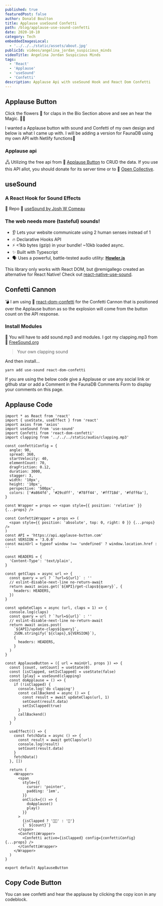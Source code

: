 ```yaml
---
published: true
featuredPost: false
author: Donald Boulton
title: Applause useSound Confetti
path: /blog/applause-use-sound-confetti
date: 2020-10-10
category: Tech
embeddedImagesLocal:
  - '../../../static/assets/about.jpg'
publicId: videos/angelina_jordan_suspicious_minds
videoTitle: Angelina Jordan Suspicious Minds
tags:
  - 'React'
  - 'Applause'
  - 'useSound'
  - 'Confetti'
description: Applause Api with useSound Hook and React Dom Confetti
---
```


## Applause Button

Click the flowers 🎉 for claps in the Bio Section above and see an hear the Magic. 🤟🎉

I wanted a Applause button with sound and Confetti of my own design and below is what I came up with.
I will be adding a version for FaunaDB using my own API with Netlify functions💯

### Applause api

<Section>

🖧 Utilizing the free api from 🔗 [Applause Button](https://applause-button.com/) to CRUD the data.
If you use this API allot, you should donate for its server time or to 🔗 [Open Collective](https://opencollective.com/).

</Section>

## useSound

### A React Hook for Sound Effects

🚀 Repo 🔗 [useSound by Josh W Comeau](https://github.com/joshwcomeau/use-sound)

### The web needs more (tasteful) sounds!

<Section>

- 👂 Lets your website communicate using 2 human senses instead of 1
- 🔥 Declarative Hooks API
- ⚡️ <1kb bytes (gzip) in your bundle! ~10kb loaded async.
- ✨ Built with Typescript
- 🗣 Uses a powerful, battle-tested audio utility: [**Howler.js**](https://howlerjs.com/)

</Section>

<Section>

This library only works with React DOM, but @remigallego created an alternative for React Native! Check out [react-native-use-sound](https://github.com/remigallego/react-native-use-sound).

</Section>

## Confetti Cannon

💣 I am using 🔗 [react-dom-confetti](https://github.com/daniel-lundin/react-dom-confetti) for the Confetti Cannon that is positioned over the Applause button as so the explosion will come from the button count on the API response.

### Install Modules

<Section>

🤟 You will have to add sound.mp3 and modules. I got my clapping.mp3 from 🔗 [FreeSound.org](https://freesound.org/)

> Your own clapping sound

And then install...

</Section>

```bash:title=install
yarn add use-sound react-dom-confetti
```

<Section>

If you are using the below code give a Applause or use any social link or github star or add a Comment in the FaunaDB Comments Form to display your comments on this page.

</Section>

## Applause Code

```tsx:title=src/components/applause.tsx {4-6,22-26,96-98}
import * as React from 'react'
import { useState, useEffect } from 'react'
import axios from 'axios'
import useSound from 'use-sound'
import Confetti from 'react-dom-confetti'
import clapping from '../../../static/audio/clapping.mp3'

const confettiConfig = {
  angle: 90,
  spread: 360,
  startVelocity: 40,
  elementCount: 70,
  dragFriction: 0.12,
  duration: 3000,
  stagger: 3,
  width: '10px',
  height: '10px',
  perspective: '500px',
  colors: ['#a864fd', '#29cdff', '#78ff44', '#ff718d', '#fdff6a'],
}

const Wrapper = props => <span style={{ position: 'relative' }} {...props} />

const ConfettiWrapper = props => (
  <span style={{ position: 'absolute', top: 0, right: 0 }} {...props} />
)
const API = 'https://api.applause-button.com'
const VERSION = '3.0.0'
const mainUrl = typeof window !== 'undefined' ? window.location.href : ''

const HEADERS = {
  'Content-Type': 'text/plain',
}

const getClaps = async url => {
  const query = url ? `?url=${url}` : ''
  // eslint-disable-next-line no-return-await
  return await axios.get(`${API}/get-claps${query}`, {
    headers: HEADERS,
  })
}

const updateClaps = async (url, claps = 1) => {
  console.log(claps)
  const query = url ? `?url=${url}` : ''
  // eslint-disable-next-line no-return-await
  return await axios.post(
    `${API}/update-claps${query}`,
    JSON.stringify(`${claps},${VERSION}`),
    {
      headers: HEADERS,
    }
  )
}

const ApplauseButton = ({ url = mainUrl, props }) => {
  const [count, setCount] = useState(0)
  const [isClapped, setIsClapped] = useState(false)
  const [play] = useSound(clapping)
  const doApplause = () => {
    if (!isClapped) {
      console.log('do clapping')
      const callBackend = async () => {
        const result = await updateClaps(url, 1)
        setCount(result.data)
        setIsClapped(true)
      }
      callBackend()
    }
  }

  useEffect(() => {
    const fetchData = async () => {
      const result = await getClaps(url)
      console.log(result)
      setCount(result.data)
    }
    fetchData()
  }, [])

  return (
    <Wrapper>
      <span
        style={{
          cursor: 'pointer',
          padding: '1em',
        }}
        onClick={() => {
          doApplause()
          play()
        }}
      >
        {isClapped ? '🤟🎉' : '👋'}
        {` ${count}`}
      </span>
      <ConfettiWrapper>
        <Confetti active={isClapped} config={confettiConfig} {...props} />
      </ConfettiWrapper>
    </Wrapper>
  )
}

export default ApplauseButton
```

## Copy Code Button

<Section>

You can see confetti and hear the applause by clicking the copy icon in any codeblock.

</Section>

<WavyHr className="mb-1 mt-1 text-wine-300" />
